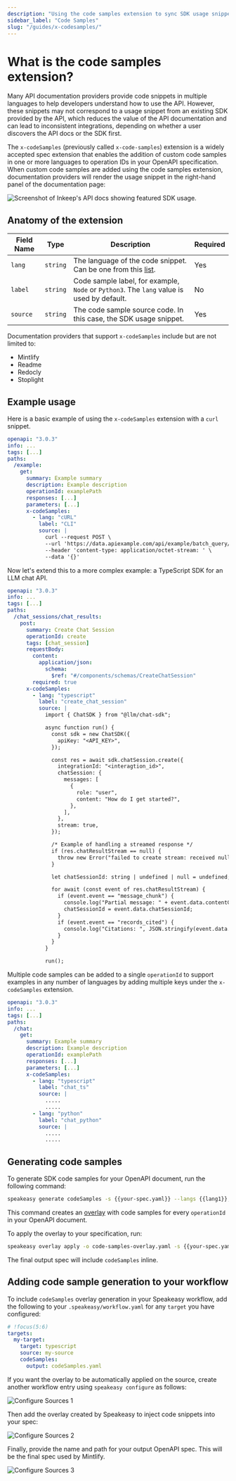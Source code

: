 ```yaml
---
description: "Using the code samples extension to sync SDK usage snippets with your documentation site."
sidebar_label: "Code Samples"
slug: "/guides/x-codesamples/"
---
```




# What is the code samples extension?

Many API documentation providers provide code snippets in multiple languages to help developers understand how to use the API. However, these snippets
may not correspond to a usage snippet from an existing SDK provided by the API, which reduces the value of the API documentation and can lead to inconsistent integrations, depending on whether a user discovers the API docs or the SDK first.

The `x-codeSamples` (previously called `x-code-samples`) extension is a widely accepted spec extension that enables the addition of custom code samples in one or more languages to operation IDs in your OpenAPI specification.
When custom code samples are added using the code samples extension, documentation providers will render the usage snippet in the right-hand panel of the documentation page:

![Screenshot of Inkeep's API docs showing featured SDK usage.](./docs-example.png)

## Anatomy of the extension

| Field Name | Type     | Description                                                                                                                                      | Required |
| ---------- | -------- | ------------------------------------------------------------------------------------------------------------------------------------------------ | -------- |
| `lang`     | `string` | The language of the code snippet. Can be one from this [list](https://github.com/github-linguist/linguist/blob/master/lib/linguist/popular.yml). | Yes      |
| `label`    | `string` | Code sample label, for example, `Node` or `Python3`. The `lang` value is used by default.                                                        | No       |
| `source`   | `string` | The code sample source code. In this case, the SDK usage snippet.                                                                                | Yes      |

Documentation providers that support `x-codeSamples` include but are not limited to:

- Mintlify
- Readme
- Redocly
- Stoplight

## Example usage

Here is a basic example of using the `x-codeSamples` extension with a `curl` snippet.

```yaml
openapi: "3.0.3"
info: ...
tags: [...]
paths:
  /example:
    get:
      summary: Example summary
      description: Example description
      operationId: examplePath
      responses: [...]
      parameters: [...]
      x-codeSamples:
        - lang: "cURL"
          label: "CLI"
          source: |
            curl --request POST \
            --url 'https://data.apiexample.com/api/example/batch_query/json?format=json' \
            --header 'content-type: application/octet-stream: ' \
            --data '{}'
```

Now let's extend this to a more complex example: a TypeScript SDK for an LLM chat API.

```yaml
openapi: "3.0.3"
info: ...
tags: [...]
paths:
  /chat_sessions/chat_results:
    post:
      summary: Create Chat Session
      operationId: create
      tags: [chat_session]
      requestBody:
        content:
          application/json:
            schema:
              $ref: "#/components/schemas/CreateChatSession"
        required: true
      x-codeSamples:
        - lang: "typescript"
          label: "create_chat_session"
          source: |
            import { ChatSDK } from "@llm/chat-sdk";

            async function run() {
              const sdk = new ChatSDK({
                apiKey: "<API_KEY>",
              });

              const res = await sdk.chatSession.create({
                integrationId: "<interagtion_id>",
                chatSession: {
                  messages: [
                    {
                      role: "user",
                      content: "How do I get started?",
                    },
                  ],
                },
                stream: true,
              });

              /* Example of handling a streamed response */
              if (res.chatResultStream == null) {
                throw new Error("failed to create stream: received null value");
              }

              let chatSessionId: string | undefined | null = undefined;

              for await (const event of res.chatResultStream) {
                if (event.event == "message_chunk") {
                  console.log("Partial message: " + event.data.contentChunk);
                  chatSessionId = event.data.chatSessionId;
                }
                if (event.event == "records_cited") {
                  console.log("Citations: ", JSON.stringify(event.data.citations, null, 2));
                }
              }
            }

            run();
```

Multiple code samples can be added to a single `operationId` to support examples in any number of languages by adding multiple keys under the `x-codeSamples` extension.

```yaml
openapi: "3.0.3"
info: ...
tags: [...]
paths:
  /chat:
    get:
      summary: Example summary
      description: Example description
      operationId: examplePath
      responses: [...]
      parameters: [...]
      x-codeSamples:
        - lang: "typescript"
          label: "chat_ts"
          source: |
            .....
            .....
        - lang: "python"
          label: "chat_python"
          source: |
            .....
            .....
```

## Generating code samples

To generate SDK code samples for your OpenAPI document, run the following command:

```bash
speakeasy generate codeSamples -s {{your-spec.yaml}} --langs {{lang1}},{{lang2}} --out code-samples-overlay.yaml
```

This command creates an [overlay](/docs/prep-openapi/overlays/create-overlays) with code samples for every `operationId` in your OpenAPI document.

To apply the overlay to your specification, run:

```bash
speakeasy overlay apply -o code-samples-overlay.yaml -s {{your-spec.yaml}} -o {{output-spec.yaml}}
```

The final output spec will include `codeSamples` inline.

## Adding code sample generation to your workflow

To include `codeSamples` overlay generation in your Speakeasy workflow, add the following to your `.speakeasy/workflow.yaml` for any `target` you have configured:

```yaml .speakeasy/workflow.yaml
# !focus(5:6)
targets:
  my-target:
    target: typescript
    source: my-source
    codeSamples:
      output: codeSamples.yaml
```

If you want the overlay to be automatically applied on the source, create another workflow entry using `speakeasy configure` as follows:

![Configure Sources 1](../../docs/assets/spec-workflow/1.png)

Then add the overlay created by Speakeasy to inject code snippets into your spec:

![Configure Sources 2](../../docs/assets/spec-workflow/2.png)

Finally, provide the name and path for your output OpenAPI spec. This will be the final spec used by Mintlify.

![Configure Sources 3](../../docs/assets/spec-workflow/3.png)
